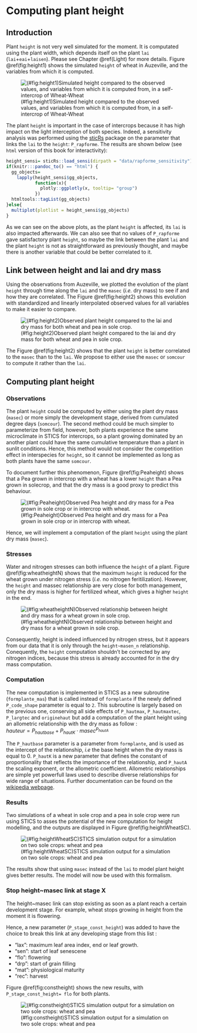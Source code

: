 # Computing plant height {#height}


## Introduction

Plant `height` is not very well simulated for the moment. It is computated using the plant width, which depends itself on the plant `lai` (`lai`+`eai`+`laisen`). Please see Chapter \@ref(Light) for more details. Figure \@ref(fig:height1) shows the simulated `height` of wheat in Auzeville, and the variables from which it is computed.

![(\#fig:height1)Simulated height compared to the observed values, and variables from which it is computed from, in a self-intercrop of Wheat-Wheat](img/height1.png)

The plant `height` is important in the case of intercrops because it has high impact on the light interception of both species. 
Indeed, a sensitivity analysis was performed  using the [sticRs](https://github.com/VEZY/sticRs) package on the parameter that links the `lai` to the `height`: `P_rapforme`. The results are shown below (see `html` version of this book for interactivity):

```r
height_sensi= sticRs::load_sensi(dirpath = "data/rapforme_sensitivity")
if(knitr:::pandoc_to() == "html") {
  gg_objects= 
    lapply(height_sensi$gg_objects, 
           function(x){
             plotly::ggplotly(x, tooltip= "group")
           })
  htmltools::tagList(gg_objects)
}else{
  multiplot(plotlist = height_sensi$gg_objects)
}
```


As we can see on the above plots, as the plant `height` is affected, its `lai` is also impacted afterwards.
We can also see that no values of `P_rapforme` gave satisfactory plant `height`, so maybe the link between the plant `lai` and the plant `height` is not as straightforward as previously thought, and maybe there is another variable that could be better correlated to it.


## Link between height and lai and dry mass

Using the observations from Auzeville, we plotted the evolution of the plant `height` through time along the `lai` and the `masec` (*i.e.* dry mass) to see if and how they are correlated. The Figure \@ref(fig:height2) shows this evolution with standardized and linearly interpolated observed values for all variables to make it easier to compare.

![(\#fig:height2)Observed plant height compared to the lai and dry mass for both wheat and pea in sole crop.](img/height2.png)

The Figure \@ref(fig:height2) shows that the plant `height` is better correlated to the `masec` than to the `lai`. We propose to either use the `masec` or `somcour` to compute it rather than the `lai`.

## Computing plant height

### Observations

The plant `height` could be computed by either using the plant dry mass (`masec`) or more simply the development stage, derived from cumulated degree days (`somcour`).
The second method could be much simpler to parameterize from field, however, both plants experience the same microclimate in STICS for intercrops, so a plant growing dominated by an another plant could have the same cumulative temperature than a plant in sunlit conditions. Hence, this method would not consider the competition effect in interspecies for `height`, so it cannot be implemented as long as both plants have the same `somcour`.

To document further this phenomenon, Figure \@ref(fig:Peaheight) shows that a Pea grown in intercrop with a wheat has a lower `height` than a Pea grown in solecrop, and that the dry mass is a good proxy to predict this behaviour.

![(\#fig:Peaheight)Observed Pea height and dry mass for a Pea grown in sole crop or in intercrop with wheat.](img/Pea_height.png)

Hence, we will implement a computation of the plant `height` using the plant dry mass (`masec`).

### Stresses

Water and nitrogen stresses can both influence the `height` of a plant. Figure \@ref(fig:wheatheightN) shows that the maximum `height` is reduced for the wheat grown under nitrogen stress (*i.e.* no nitrogen feritilization). However, the `height` and massec relationship are very close for both management, only the dry mass is higher for fertilized wheat, which gives a higher `height` in the end.

![(\#fig:wheatheightN)Observed relationship between height and dry mass for a wheat grown in sole crop.](img/wheat_height_N.png)

Consequently, height is indeed influenced by nitrogen stress, but it appears from our data that it is only through the `height~masen_n` relationship. Conequently, the `height` computation shouldn't be corrected by any nitrogen indices, because this stress is already accounted for in the dry mass computation.


### Computation

The new computation is implemented in STICS as a new subroutine (`formplante_mas`) that is called instead of `formplante` if the newly defined `P_code_shape` parameter is equal to `2`. This subroutine is largely based on the previous one, conserving all side effects of `P_hautmax`, `P_hautmaxtec`, `P_largtec` and `originehaut` but add a computation of the plant height using an allometric relationship with the dry mass as follow :  
$hauteur= P_{hautbase} + P_{hautK} \cdot masec^{P_{hautA}}$

The `P_hautbase` parameter is a parameter from `formplante`, and is used as the intercept of the relationship, *i.e* the base height when the dry mass is equal to 0. `P_hautK` is a new parameter that defines the constant of proportionality that reflects the importance of the relationship, and `P_hautA` the scaling exponent, or the allometric coefficient. Allometric relationships are simple yet powerfull laws used to describe diverse relationships for wide range of situations. Further documentation can be found on the [wikipedia webpage](https://en.wikipedia.org/wiki/Allometry).


### Results

Two simulations of a wheat in sole crop and a pea in sole crop were run using STICS to asses the potential of the new computation for height modelling, and the outputs are displayed in Figure \@ref(fig:heightWheatSC).  

![(\#fig:heightWheatSC)STICS simulation output for a simulation on two sole crops: wheat and pea](img/height_Wheat_SC.png)


The results show that using `masec` instead of the `lai` to model plant height gives better results. The model will now be used with this formalism.

### Stop height~masec link at stage X

The height~masec link can stop existing as soon as a plant reach a certain development stage. For example, wheat stops growing in height from the moment it is flowering. 

Hence, a new parameter (`P_stage_const_height`) was added to have the choice to break this link at any developing stage from this list : 

* "lax": maximum leaf area index, end or leaf growth.  
* "sen": start of leaf senescene   
* "flo": flowering   
* "drp": start of grain filling   
* "mat": physiological maturity   
* "rec": harvest   

Figure \@ref(fig:constheight) shows the new results, with `P_stage_const_height= flo` for both plants.  

![(\#fig:constheight)STICS simulation output for a simulation on two sole crops: wheat and pea](img/const_height.png)

